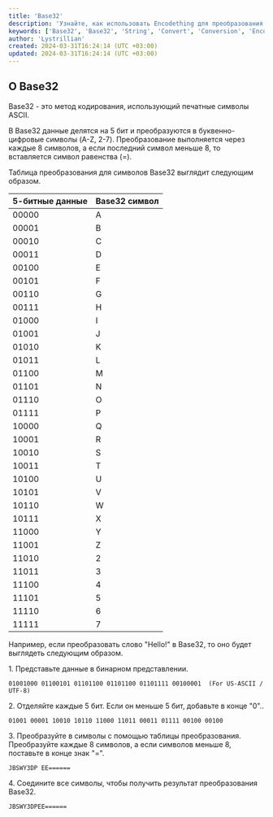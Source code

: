 ```yaml
---
title: 'Base32'
description: 'Узнайте, как использовать Encodething для преобразования Base32'
keywords: ['Base32', 'Base32', 'String', 'Convert', 'Conversion', 'Encodething']
author: 'Lystrillian'
created: 2024-03-31T16:24:14 (UTC +03:00)
updated: 2024-03-31T16:24:14 (UTC +03:00)
---
```


## О Base32

Base32 - это метод кодирования, использующий печатные символы ASCII.

В Base32 данные делятся на 5 бит и преобразуются в буквенно-цифровые символы (A-Z, 2-7). Преобразование выполняется через каждые 8 символов, а если последний символ меньше 8, то вставляется символ равенства (=).

Таблица преобразования для символов Base32 выглядит следующим образом.

| 5-битные данные | Base32 символ | 
| --- | --- |
| 00000 | A |
| 00001 | B |
| 00010 | C |
| 00011 | D |
| 00100 | E |
| 00101 | F |
| 00110 | G |
| 00111 | H |
| 01000 | I |
| 01001 | J |
| 01010 | K |
| 01011 | L |
| 01100 | M |
| 01101 | N |
| 01110 | O |
| 01111 | P |
| 10000 | Q |
| 10001 | R |
| 10010 | S |
| 10011 | T |
| 10100 | U |
| 10101 | V |
| 10110 | W |
| 10111 | X |
| 11000 | Y |
| 11001 | Z |
| 11010 | 2 |
| 11011 | 3 |
| 11100 | 4 |
| 11101 | 5 |
| 11110 | 6 |
| 11111 | 7 |

Например, если преобразовать слово "Hello!" в Base32, то оно будет выглядеть следующим образом.

1\. Представьте данные в бинарном представлении.

```
01001000 01100101 01101100 01101100 01101111 00100001  (For US-ASCII / UTF-8)
```

2\. Отделяйте каждые 5 бит. Если он меньше 5 бит, добавьте в конце "0"..

```
01001 00001 10010 10110 11000 11011 00011 01111 00100 00100
```

3\. Преобразуйте в символы с помощью таблицы преобразования. Преобразуйте каждые 8 символов, а если символов меньше 8, поставьте в конце знак "=".

```
JBSWY3DP EE======
```

4\. Соедините все символы, чтобы получить результат преобразования Base32.

```
JBSWY3DPEE======
```
